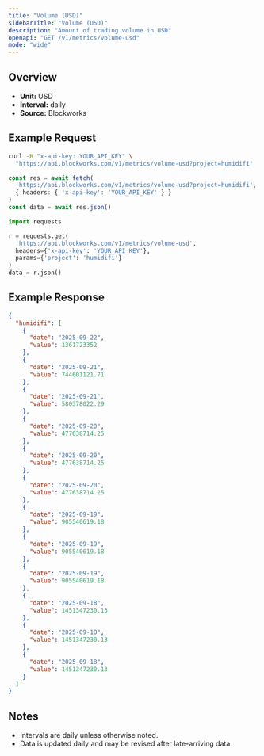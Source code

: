 ```yaml
---
title: "Volume (USD)"
sidebarTitle: "Volume (USD)"
description: "Amount of trading volume in USD"
openapi: "GET /v1/metrics/volume-usd"
mode: "wide"
---
```


## Overview

- **Unit:** USD
- **Interval:** daily
- **Source:** Blockworks

## Example Request

<CodeGroup>

```bash cURL
curl -H "x-api-key: YOUR_API_KEY" \
  "https://api.blockworks.com/v1/metrics/volume-usd?project=humidifi"
```

```typescript TypeScript
const res = await fetch(
  'https://api.blockworks.com/v1/metrics/volume-usd?project=humidifi',
  { headers: { 'x-api-key': 'YOUR_API_KEY' } }
)
const data = await res.json()
```

```python Python
import requests

r = requests.get(
  'https://api.blockworks.com/v1/metrics/volume-usd',
  headers={'x-api-key': 'YOUR_API_KEY'},
  params={'project': 'humidifi'}
)
data = r.json()
```

</CodeGroup>

## Example Response

```json
{
  "humidifi": [
    {
      "date": "2025-09-22",
      "value": 1361723352
    },
    {
      "date": "2025-09-21",
      "value": 744601121.71
    },
    {
      "date": "2025-09-21",
      "value": 580378022.29
    },
    {
      "date": "2025-09-20",
      "value": 477638714.25
    },
    {
      "date": "2025-09-20",
      "value": 477638714.25
    },
    {
      "date": "2025-09-20",
      "value": 477638714.25
    },
    {
      "date": "2025-09-19",
      "value": 905540619.18
    },
    {
      "date": "2025-09-19",
      "value": 905540619.18
    },
    {
      "date": "2025-09-19",
      "value": 905540619.18
    },
    {
      "date": "2025-09-18",
      "value": 1451347230.13
    },
    {
      "date": "2025-09-18",
      "value": 1451347230.13
    },
    {
      "date": "2025-09-18",
      "value": 1451347230.13
    }
  ]
}
```

## Notes
- Intervals are daily unless otherwise noted.
- Data is updated daily and may be revised after late-arriving data.